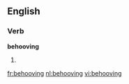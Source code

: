 ==English==

===Verb===
'''behooving'''

# {{present participle of|[[behoove]]}}

[[fr:behooving]]
[[nl:behooving]]
[[vi:behooving]]